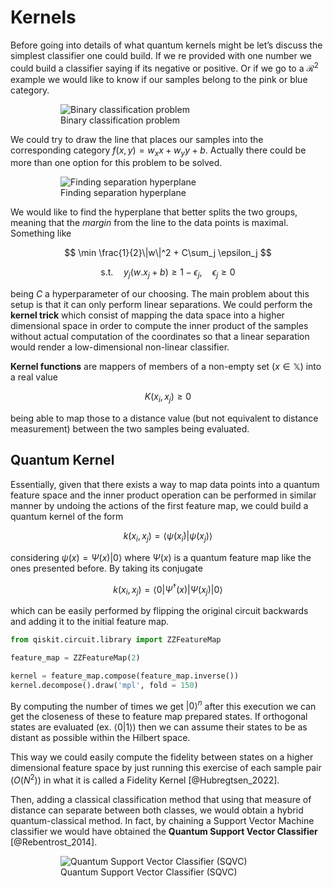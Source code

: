 # Kernels {.unnumbered}

Before going into details of what quantum kernels might be let's discuss the simplest classifier one could build. If we re provided with one number we could build a classifier saying if its negative or positive. Or if we go to a $\mathcal{R}^2$ example we would like to know if our samples belong to the pink or blue category.

<figure markdown>
![Binary classification problem](../../assets/twoclass.png)
</figure>

We could try to draw the line that places our samples into the corresponding category $f(x,y) = w_x x + w_y y + b$. Actually there could be more than one option for this problem to be solved.

<figure markdown>
![Finding separation hyperplane](../../assets/twoclasssol.png)
</figure>

We would like to find the hyperplane that better splits the two groups, meaning that the _margin_ from the line to the data points is maximal. Something like

$$
    \min \frac{1}{2}\|w\|^2 + C\sum_j \epsilon_j
$$

$$
    \text{s.t.}\quad y_j(w.x_j + b) \ge 1 - \epsilon_j, \quad \epsilon_j \ge 0
$$

being $C$ a hyperparameter of our choosing. The main problem about this setup is that it can only perform linear separations. We could perform the **kernel trick** which consist of mapping the data space into a higher dimensional space in order to compute the inner product of the samples without actual computation of the coordinates so that a linear separation would render a low-dimensional non-linear classifier.

**Kernel functions** are mappers of members of a non-empty set ($x \in \mathbb{X}$) into a real value

$$
K(x_i, x_j) \ge 0
$$

being able to map those to a distance value (but not equivalent to distance measurement) between the two samples being evaluated.

## Quantum Kernel

Essentially, given that there exists a way to map data points into a quantum feature space and the inner product operation can be performed in similar manner by undoing the actions of the first feature map, we could build a quantum kernel of the form

$$
k(x_i, x_j) = \langle\psi(x_i)|\psi(x_j)\rangle
$$

considering $\psi(x) = \Psi(x)|0\rangle$ where $\Psi(x)$ is a quantum feature map like the ones presented before. By taking its conjugate

$$
k(x_i, x_j) = \langle 0 |\Psi^{\dagger}(x)|\Psi(x_j)|0\rangle
$$

which can be easily performed by flipping the original circuit backwards and adding it to the initial feature map.

```python
from qiskit.circuit.library import ZZFeatureMap

feature_map = ZZFeatureMap(2)

kernel = feature_map.compose(feature_map.inverse())
kernel.decompose().draw('mpl', fold = 150)
```

By computing the number of times we get $|0\rangle^n$ after this execution we can get the closeness of these to feature map prepared states. If orthogonal states are evaluated (ex. $\langle 0 | 1\rangle$) then we can assume their states to be as distant as possible within the Hilbert space.

This way we could easily compute the fidelity between states on a higher dimensional feature space by just running this exercise of each sample pair ($O(N^2)$) in what it is called a Fidelity Kernel [@Hubregtsen_2022].

Then, adding a classical classification method that using that measure of distance can separate between both classes, we would obtain a hybrid quantum-classical method. In fact, by chaining a Support Vector Machine classifier we would have obtained the **Quantum Support Vector Classifier** [@Rebentrost_2014].

<figure markdown>
![Quantum Support Vector Classifier (SQVC)](../../assets/qsvc.svg)
</figure>